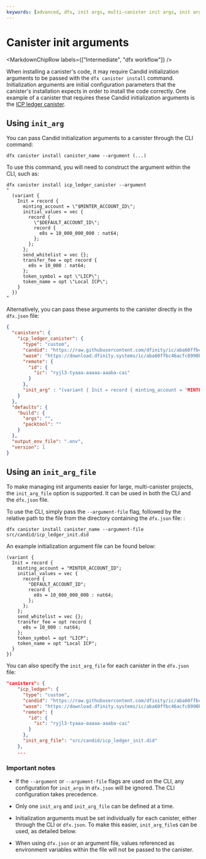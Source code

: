 ```yaml
---
keywords: [advanced, dfx, init args, multi-canister init args, init arg file, init arg options]
---
```



# Canister init arguments

<MarkdownChipRow labels={["Intermediate", "dfx workflow"]} />

When installing a canister's code, it may require Candid initialization arguments to be passed with the `dfx canister install` command. Initialization arguments are initial configuration parameters that the canister's installation expects in order to install the code correctly. One example of a canister that requires these Candid initialization arguments is the [ICP ledger canister](/docs/rosetta-defi/token-ledgers/setup/icp_ledger_setup.mdx).

## Using `init_arg`

You can pass Candid initialization arguments to a canister through the CLI command:

```
dfx canister install canister_name --argument (...)
```

To use this command, you will need to construct the argument within the CLI, such as:

```
dfx canister install icp_ledger_canister --argument
"
  (variant {
    Init = record {
      minting_account = \"$MINTER_ACCOUNT_ID\";
      initial_values = vec {
        record {
          \"$DEFAULT_ACCOUNT_ID\";
          record {
            e8s = 10_000_000_000 : nat64;
          };
        };
      };
      send_whitelist = vec {};
      transfer_fee = opt record {
        e8s = 10_000 : nat64;
      };
      token_symbol = opt \"LICP\";
      token_name = opt \"Local ICP\";
    }
  })
"
```

Alternatively, you can pass these arguments to the canister directly in the `dfx.json` file:

```json
{
  "canisters": {
    "icp_ledger_canister": {
      "type": "custom",
      "candid": "https://raw.githubusercontent.com/dfinity/ic/aba60ffbc46acfc8990bf4d5685c1360bd7026b9/rs/ledger_suite/icp/ledger.did",
      "wasm": "https://download.dfinity.systems/ic/aba60ffbc46acfc8990bf4d5685c1360bd7026b9/canisters/ledger-canister.wasm.gz",
      "remote": {
        "id": {
          "ic": "ryjl3-tyaaa-aaaaa-aaaba-cai"
        }
      },
      "init_arg" : "(variant { Init = record { minting_account = "MINTER_ACCOUNT_ID"; initial_values = vec { record { "DEFAULT_ACCOUNT_ID"; record { e8s = 10_000_000_000 : nat64; }; }; }; send_whitelist = vec {}; transfer_fee = opt record { e8s = 10_000 : nat64; }; token_symbol = opt \"LICP\"; token_name = opt \"Local ICP\"; } })"
    }
  },
  "defaults": {
    "build": {
      "args": "",
      "packtool": ""
    }
  },
  "output_env_file": ".env",
  "version": 1
}
```

## Using an `init_arg_file`

To make managing init arguments easier for large, multi-canister projects, the `init_arg_file` option is supported. It can be used in both the CLI and the `dfx.json` file.

To use the CLI, simply pass the `--argument-file` flag, followed by the relative path to the file from the directory containing the `dfx.json` file:
:

```
dfx canister install canister_name --argument-file src/candid/icp_ledger_init.did
```

An example initialization argument file can be found below:

```did
(variant {
  Init = record {
    minting_account = "MINTER_ACCOUNT_ID";
    initial_values = vec {
      record {
        "DEFAULT_ACCOUNT_ID";
        record {
          e8s = 10_000_000_000 : nat64;
        };
      };
    };
    send_whitelist = vec {};
    transfer_fee = opt record {
      e8s = 10_000 : nat64;
    };
    token_symbol = opt "LICP";
    token_name = opt "Local ICP";
  }
})
```

You can also specify the `init_arg_file` for each canister in the `dfx.json` file:

```json
"canisters": {
    "icp_ledger": {
      "type": "custom",
      "candid": "https://raw.githubusercontent.com/dfinity/ic/aba60ffbc46acfc8990bf4d5685c1360bd7026b9/rs/ledger_suite/icp/ledger.did",
      "wasm": "https://download.dfinity.systems/ic/aba60ffbc46acfc8990bf4d5685c1360bd7026b9/canisters/ledger-canister.wasm.gz",
      "remote": {
        "id": {
          "ic": "ryjl3-tyaaa-aaaaa-aaaba-cai"
        }
      },
      "init_arg_file": "src/candid/icp_ledger_init.did"
    },
    ...
```

### Important notes

- If the `--argument` or `--argument-file` flags are used on the CLI, any configuration for `init_args` in `dfx.json` will be ignored. The CLI configuration takes precedence.

- Only one `init_arg` and `init_arg_file` can be defined at a time.

- Initialization arguments must be set individually for each canister, either through the CLI or `dfx.json`. To make this easier, `init_arg_file`s can be used, as detailed below.

- When using `dfx.json` or an argument file, values referenced as environment variables within the file will not be passed to the canister.